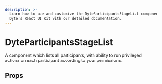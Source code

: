 ```yaml
---
description: >-
  Learn how to use and customize the DyteParticipantsStageList component in
  Dyte's React UI Kit with our detailed documentation.
---
```


# DyteParticipantsStageList

A component which lists all participants, with ability to
run privileged actions on each participant according to your permissions.

## Props

<PropsTable of="dyte-participants-stage-list" />

<head>
  <title>React UI Kit DyteParticipantsStageList</title>
</head>
